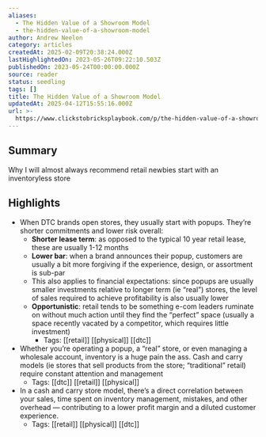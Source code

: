 ```yaml
---
aliases:
  - The Hidden Value of a Showroom Model
  - the-hidden-value-of-a-showroom-model
author: Andrew Neelon
category: articles
createdAt: 2025-02-09T20:38:24.000Z
lastHighlightedOn: 2023-05-26T09:22:10.503Z
publishedOn: 2023-05-24T00:00:00.000Z
source: reader
status: seedling
tags: []
title: The Hidden Value of a Showroom Model
updatedAt: 2025-04-12T15:55:16.000Z
url: >-
  https://www.clickstobricksplaybook.com/p/the-hidden-value-of-a-showroom-model?utm_source=post-email-title&publication_id=1180077&post_id=115630271&isFreemail=true&utm_medium=email
---
```

## Summary

Why I will almost always recommend retail newbies start with an inventoryless store

## Highlights

- When DTC brands open stores, they usually start with popups. They’re shorter commitments and lower risk overall:
  - **Shorter lease term**: as opposed to the typical 10 year retail lease, these are usually 1-12 months
  - **Lower bar**: when a brand announces their popup, customers are usually a bit more forgiving if the experience, design, or assortment is sub-par
  - This also applies to financial expectations: since popups are usually smaller investments relative to longer term (ie “real”) stores, the level of sales required to achieve profitability is also usually lower
  - **Opportunistic**: retail tends to be something e-com leaders ruminate on without much action until they find the “perfect” space (usually a space recently vacated by a competitor, which requires little investment)
    - Tags: [[retail]] [[physical]] [[dtc]]
- Whether you’re operating a popup, a “real” store, or even managing a wholesale account, inventory is a huge pain the ass.
  Cash and carry models (ie stores that sell products from the store; “traditional” retail) require constant attention and management
    - Tags: [[dtc]] [[retail]] [[physical]]
- In a cash and carry store model, there’s a direct correlation between your sales, time spent on inventory management, mistakes, and other overhead — contributing to a lower profit margin and a diluted customer experience.
    - Tags: [[retail]] [[physical]] [[dtc]]
